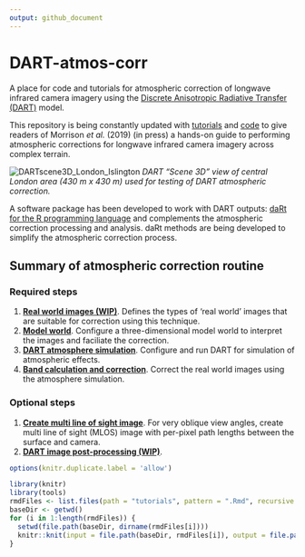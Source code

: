 ```yaml
---
output: github_document
---
```


# DART-atmos-corr
A place for code and tutorials for atmospheric correction of longwave infrared camera imagery using the [Discrete Anisotropic Radiative Transfer (DART)](http://www.cesbio.ups-tlse.fr/us/dart.html) model.

This repository is being constantly updated with [tutorials](tutorials) and [code](code) to give readers of Morrison *et al.* (2019) (in press) a hands-on guide to performing atmospheric corrections for longwave infrared camera imagery across complex terrain.

![DARTscene3D_London_Islington](readme/DARTscene3D_London_Islington.PNG)
*DART "Scene 3D" view of central London area (430 m x 430 m) used for testing of DART atmospheric correction.*

A software package has been developed to work with DART outputs: [daRt for the R programming language](https://github.com/willmorrison1/daRt) and complements the atmospheric correction processing and analysis. daRt methods are being developed to simplify the atmospheric correction process. 

## Summary of atmospheric correction routine

### Required steps

1. [**Real world images (WIP)**](tutorials/Real-world-images). 
Defines the types of 'real world' images that are suitable for correction using this technique.
2. [**Model world**](tutorials/Model-world). 
Configure a three-dimensional model world to interpret the images and faciliate the correction.
3. [**DART atmosphere simulation**](tutorials/DART-simulation). 
Configure and run DART for simulation of atmospheric effects.
4. [**Band calculation and correction**](tutorials/Band-calculation). 
Correct the real world images using the atmosphere simulation.

### Optional steps

1. [**Create multi line of sight image**](tutorials/Multi-line-of-sight-images). 
For very oblique view angles, create multi line of sight (MLOS) image with per-pixel path lengths between the surface and camera.
2. [**DART image post-processing (WIP)**](tutorials/DART-simulation-post-processing). 


```r
options(knitr.duplicate.label = 'allow')
```

```r
library(knitr)
library(tools)
rmdFiles <- list.files(path = "tutorials", pattern = ".Rmd", recursive = TRUE, full.names = TRUE)
baseDir <- getwd()
for (i in 1:length(rmdFiles)) {
  setwd(file.path(baseDir, dirname(rmdFiles[i])))
  knitr::knit(input = file.path(baseDir, rmdFiles[i]), output = file.path(baseDir, dirname(rmdFiles[i]), "README.md"))
}
```
